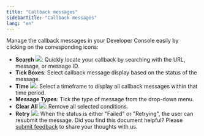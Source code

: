 ```yaml
---
title: "Callback messages"
sidebarTitle: "Callback messages"
lang: "en"
---
```


Manage the callback messages in your Developer Console easily by clicking on the corresponding icons:

- **Search** <img src="/en/images/developer-console/icon_search.svg" className="icon"></img>: Quickly locate your callback by searching with the URL, message, or message ID.
- **Tick Boxes**: Select callback message display based on the status of the message.
- **Time** <img src="/en/images/developer-console/button_time.svg" className="icon"></img>: Select a timeframe to display all callback messages within that time period.
- **Message Types**: Tick the type of message from the drop-down menu.
- **Clear All** <img src="/en/images/developer-console/button_clear all.svg" className="icon"></img>: Remove all selected conditions.
- **Retry** <img src="/en/images/developer-console/button_retry.svg" className="icon"></img>: When the status is either "Failed" or "Retrying", the user can resubmit the message.
<Tip>Did you find this document helpful? Please [submit feedback](https://forms.zohopublic.com/cobo/form/DocumentFeedbackForm/formperma/QvLOhxJv1_JMsJ-1dleZ8Itb_7rzN-LtgvsDdxosoVI?referrername=manuals) to share your thoughts with us.</Tip>